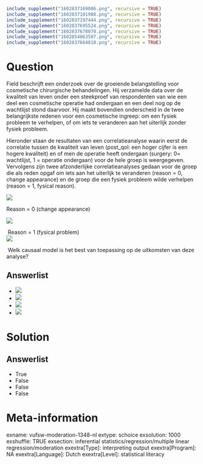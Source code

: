 ```r
include_supplement("1602837169006.png", recursive = TRUE)
include_supplement("1602837181988.png", recursive = TRUE)
include_supplement("1602837197444.png", recursive = TRUE)
include_supplement("1602837695524.png", recursive = TRUE)
include_supplement("1602837678070.png", recursive = TRUE)
include_supplement("1602854063507.png", recursive = TRUE)
include_supplement("1602837664810.png", recursive = TRUE)
```

Question
========
Field beschrijft een onderzoek over de groeiende belangstelling voor
cosmetische chirurgische behandelingen. Hij verzamelde data over de
kwaliteit van leven onder een steekproef van respondenten van wie een
deel een cosmetische operatie had ondergaan en een deel nog op de
wachtlijst stond daarvoor. Hij maakt bovendien onderscheid in de twee
belangrijkste redenen voor een cosmetische ingreep: om een fysiek
probleem te verhelpen, of om iets te veranderen aan het uiterlijk zonder
fysiek probleem.  
  
Hieronder staan de resultaten van een correlatieanalyse waarin eerst de
correlatie tussen de kwaliteit van leven (post\_qol: een hoger cijfer is
een hogere kwaliteit) en of men de operatie heeft ondergaan (surgery: 0=
wachtlijst, 1 = operatie ondergaan) voor de hele groep is weergegeven.
Vervolgens zijn twee afzonderlijke correlatieanalyses gedaan voor de
groep die als reden opgaf om iets aan het uiterlijk te veranderen
(reason = 0, change appearance) en de groep die een fysiek probleem
wilde verhelpen (reason = 1, fysical reason).  
  
![](1602837169006.png)
  
Reason = 0 (change appearance)                                        
  
![](1602837181988.png)
  
 Reason = 1 (fysical problem)  
![](1602837197444.png)
  
 Welk causaal model is het best van toepassing op de uitkomsten van deze
analyse?

Answerlist
----------
* ![](1602837695524.png)
* ![](1602837678070.png)
* ![](1602854063507.png)
* ![](1602837664810.png)

Solution
========










Answerlist
----------
* True
* False
* False
* False

Meta-information
================
exname: vufsw-moderation-1348-nl
extype: schoice
exsolution: 1000
exshuffle: TRUE
exsection: inferential statistics/regression/multiple linear regression/moderation
exextra[Type]: interpreting output
exextra[Program]: NA
exextra[Language]: Dutch
exextra[Level]: statistical literacy

